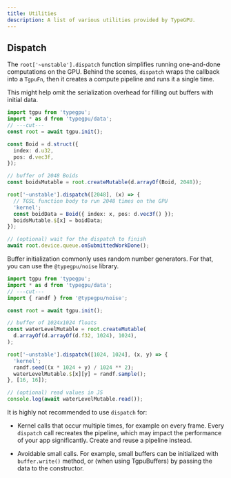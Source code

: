 ```yaml
---
title: Utilities
description: A list of various utilities provided by TypeGPU.
---
```


## Dispatch

The `root['~unstable'].dispatch` function simplifies running one-and-done computations on the GPU. 
Behind the scenes, `dispatch` wraps the callback into a `TgpuFn`, then it creates a compute pipeline and runs it a single time.

This might help omit the serialization overhead for filling out buffers with initial data.

```ts twoslash
import tgpu from 'typegpu';
import * as d from 'typegpu/data';
// ---cut---
const root = await tgpu.init();

const Boid = d.struct({
  index: d.u32,
  pos: d.vec3f,
});

// buffer of 2048 Boids
const boidsMutable = root.createMutable(d.arrayOf(Boid, 2048));

root['~unstable'].dispatch([2048], (x) => {
  // TGSL function body to run 2048 times on the GPU
  'kernel';
  const boidData = Boid({ index: x, pos: d.vec3f() });
  boidsMutable.$[x] = boidData;
});

// (optional) wait for the dispatch to finish
await root.device.queue.onSubmittedWorkDone();
```

Buffer initialization commonly uses random number generators. 
For that, you can use the `@typegpu/noise` library.

```ts twoslash
import tgpu from 'typegpu';
import * as d from 'typegpu/data';
// ---cut---
import { randf } from '@typegpu/noise';

const root = await tgpu.init();

// buffer of 1024x1024 floats
const waterLevelMutable = root.createMutable(
  d.arrayOf(d.arrayOf(d.f32, 1024), 1024),
);

root['~unstable'].dispatch([1024, 1024], (x, y) => {
  'kernel';
  randf.seed((x * 1024 + y) / 1024 ** 2);
  waterLevelMutable.$[x][y] = randf.sample();
}, [16, 16]);

// (optional) read values in JS
console.log(await waterLevelMutable.read());
```

It is highly not recommended to use `dispatch` for:

- Kernel calls that occur multiple times, for example on every frame. Every
  `dispatch` call recreates the pipeline, which may impact the performance of
  your app significantly. Create and reuse a pipeline instead.

- Avoidable small calls. For example, small buffers can be initialized with
  `buffer.write()` method, or (when using TgpuBuffers) by passing the data to
  the constructor.
